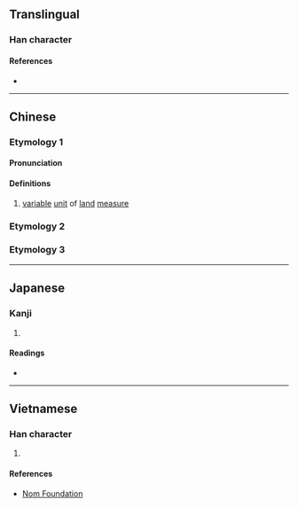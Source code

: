 {{character info/new}}
==Translingual==

===Han character===
{{Han char|rn=32|rad=土|as=06|sn=9|four=|canj=GHBR|ids=⿰土向}}

====References====
* {{Han ref|kx=0228.291|dkj=05080|hdz=10439.190|uh=57A7|ud=22439}}

----

==Chinese==
{{zh-forms}}

===Etymology 1===

====Pronunciation====
{{zh-pron
|m=shǎng
|m-s=
|c=
|c-t=
|g=
|h=pfs=
|j=
|md=
|mn=
|mn-t=
|w=
|x=
|mc=y
|oc=y
|cat=n
}}

====Definitions====
{{zh-hanzi}}

# [[variable]] [[unit]] of [[land]] [[measure]]

===Etymology 2===
{{zh-see|坰|v}}

===Etymology 3===
{{zh-see|墒|ss}}

----

==Japanese==

===Kanji===
{{ja-kanji|grade=|rs=土06}}

# {{defn|lang=ja|sort=土06}}

====Readings====
* {{ja-readings|on=[[けい]] (kei), [[きょう]] (kyō)|kun=}}

----

==Vietnamese==

===Han character===
{{vi-hantu|[[thưởng]]|rs=土06}}

# {{defn|lang=vi|sort=土06}}

====References====
* [http://nomfoundation.org/common/nom_details.php?codepoint=57a7 Nom Foundation]